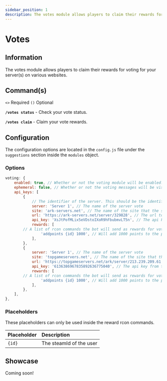 ```yaml
---
sidebar_position: 1
description: The votes module allows players to claim their rewards for voting for your server(s) on various websites.
---
```



# Votes

## Information

The votes module allows players to claim their rewards for voting for your server(s) on various websites.

## Command(s)

`<>` Required `()` Optional

**`/votes status`** - Check your vote status.

**`/votes claim`** - Claim your vote rewards.

## Configuration

The configuration options are located in the `config.js` file under the `suggestions` section inside the `modules` object.

### Options

```js title="config.js → modules → voting"
voting: {
	enabled: true, // Whether or not the voting module will be enabled.
	ephemeral: false, // Whether or not the voting messages will be visible for everyone.
	api_keys: [
		{
			// The identifier of the server. This should be the identifier used in the servers section.
			server: 'Server 1', // The name of the server vote
			site: 'ark-servers.net', // The name of the site that the server is listed on. This can be 'ark-servers.net' or 'topgameservers.net
			url: 'https://ark-servers.net/server/329828', // The url to the site the user should vote.
			api_key: 'XsJtPofMLix5eVDstoIXoR9hFbubmvLT5n', // The api key from the vote site.
			rewards: [
        // A list of rcon commands the bot will send as rewards for voting.
				'addpoints {id} 1000', // Will add 1000 points to the player that voted.
			],
		},
		{
			server: 'Server 1', // The name of the server vote
			site: 'topgameservers.net', // The name of the site that the server is listed on. This can be 'ark-servers.net' or 'topgameservers.net
			url: 'https://topgameservers.net/ark/server/213.239.209.61:5040', // The url to the site the user should vote.
			api_key: '6136386967835892636775040', // The api key from the vote site.
			rewards: [
        // A list of rcon commands the bot will send as rewards for voting.
				'addpoints {id} 1000', // Will add 1000 points to the player that voted.
			],
		},
	],
},
```

### Placeholders

These placeholders can only be used inside the reward rcon commands.

| Placeholder | Description             |
| ----------- | :---------------------- |
| `{id}`      | The steamId of the user |

## Showcase

Coming soon!
